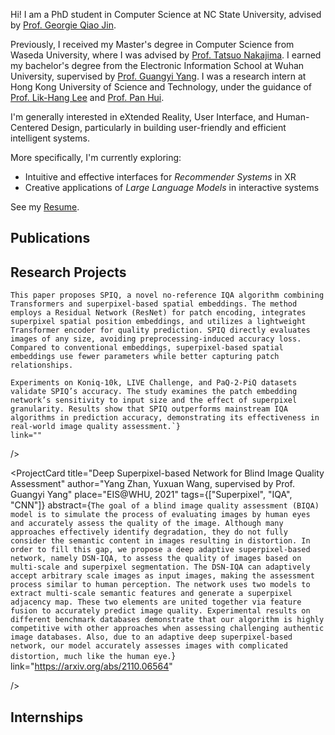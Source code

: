 
Hi! I am a PhD student in Computer Science at NC State University, advised by [Prof. Georgie Qiao Jin](http://georgiejin.com/).

Previously, I received my Master's degree in Computer Science from Waseda University, where I was advised by [Prof. Tatsuo Nakajima](https://scholar.google.co.jp/citations?user=hVxdgeYAAAAJ&hl=ja). I earned my bachelor's degree from the Electronic Information School at Wuhan University, supervised by [Prof. Guangyi Yang](https://scholar.google.com/citations?hl=zh-CN&user=DiqJdPEAAAAJ&view_op=list_works&sortby=pubdate). I was a research intern at Hong Kong University of Science and Technology, under the guidance of [Prof. Lik-Hang Lee](https://www.lhlee.com/) and [Prof. Pan Hui](https://panhui.people.ust.hk/index.html).

I'm generally interested in eXtended Reality, User Interface, and Human-Centered Design, particularly in building user-friendly and efficient intelligent systems.

More specifically, I'm currently exploring:

- Intuitive and effective interfaces for _Recommender Systems_ in XR
- Creative applications of _Large Language Models_ in interactive systems

See my <a href="/resume">Resume</a>.

## Publications

<CardList>
  <span />
  <SinglePubCard
    title="Exploring the Design of Context-Aware Widget Recommender System in Mixed Reality"
    author="Yiming Sun*, Yang Zhan*, Tatsuo Nakajima"
    conference="iiWAS 25"
    description="An LLM-powered system that recommends contextual MR widgets to users. Our findings show that while the recommendations improved user workflows, their usability depends on widget design and personalization."
    imagePaths={imagePaths.get("widget-rec")}
    link=""
    pdfPath="/papers/vr_widget_rec.pdf"
    techIcon="react,ts,unity,python"
  />
  <SinglePubCard
    title="From Tool to Partner: Exploring the Roles of Embodiment on AI Agent in Pair Programming"
    author="Xiaoran Yang, Yang Zhan, Noboru Matsuda, Qiao Jin"
    conference="VL/HCC 25"
    description="To address communication challenges in AI pair programming, this study investigates the role of an embodied AI agent in supporting programming learning and improving the user experience."
    imagePaths={imagePaths.get("emb-ai")}
    link=""
    pdfPath="/papers/emb_pAIr_programming.pdf"
    techIcon="unity,python"
  />
  <SinglePubCard
    title="Effect of Presentation Methods on User Experiences and Perception in VR Shopping Recommender Systems"
    author="Yang Zhan, Tatsuo Nakajima"
    conference="SIGIR-AP 24"
    description="We investigated how presentations of recommended products affect shopping, revealing users' expectation for attention cues in VR recommender system."
    imagePaths={imagePaths.get("shop-rs")}
    link="https://dl.acm.org/doi/10.1145/3673791.3698430"
    pdfPath="/papers/vr_shopping_rs.pdf"
    techIcon="unity,python"
  />
  <SinglePubCard
    title="Investigating User Experience in Virtual Goods Shopping through a VR Diegetic In-Game Store 🏆"
    author="Yang Zhan*, Yiming Sun*, Tatsuo Nakajima"
    conference="AVI 24"
    description="Why people enjoy shopping for virtual goods? We explored how functionality and social experiences come together to shape the novel VR shopping experience."
    imagePaths={imagePaths.get("shop-avi")}
    link="https://dl.acm.org/doi/10.1145/3656650.3656670"
    pdfPath="/papers/vr_diegetic_shopping.pdf"
    techIcon="unity"
  />
</CardList>

## Research Projects

<CardList>
  <ProjectCard
    title="Balancing Real-world Interaction and VR Immersion with AI Vision Robotic Arm"
    author="Xiaoran Yang, Yang Zhan, Yukiko Iwasaki, Miaohui Shi, Shijie Tang, Hiroyasu Iwata"
    place="ICMA, 2023"
    tags={["VR", "AI", "Robotics"]}
    abstract="With the widespread adoption of Virtual Reality (VR) technology, VR devices can be more realistic and make the tasks they perform feel real to the user. It is this sense of realism that makes more and more people are using VR headsets. While using VR devices, the need to interact with the real world will also exist. For example, when people are using a VR headset to study and work, they have a physiological need (thirst, hunger, etc.), and need to interact with reality. But the closed nature of the VR headset causes this interaction to be very disruptive to the immersion of the user’s current task. To address this issue, we propose an interaction method that combines an AI vision algorithm and a robotic arm to preserve immersion during task performance in VR. This method addresses the challenge of interacting with the real world while using closed VR devices. Our experiments show that our method outperforms see-through and mapping methods, allowing users to quickly re-immerse themselves after interruptions and reducing interruptions during real-world task performance. Future research will focus on improving this method without sensitization and expanding the range of real-world operations that can be performed."
  link="https://www.example.com"
  />
  <ProjectCard
    title="Superpixel based no-reference Image Quality Transformer (SPIQ)"
    author="Yang Zhan, supervised by Prof. Guangyi Yang"
    place="EIS@WHU, 2022"
    tags={["Superpixel", "Image Quality Assessment", "Transformer"]}
    abstract={`Image Quality Assessment (IQA) evaluates the visual quality of digital images and is widely used in Computer Vision (CV). Recent high-performance IQA algorithms are mainly based on Convolutional Neural Networks (CNNs), but their fixed input size constraints prevent direct processing of images with varying dimensions. To address this, Transformers, which handle arbitrary-length sequences, have been introduced in IQA.

    This paper proposes SPIQ, a novel no-reference IQA algorithm combining Transformers and superpixel-based spatial embeddings. The method employs a Residual Network (ResNet) for patch encoding, integrates superpixel spatial position embeddings, and utilizes a lightweight Transformer encoder for quality prediction. SPIQ directly evaluates images of any size, avoiding preprocessing-induced accuracy loss. Compared to conventional embeddings, superpixel-based spatial embeddings use fewer parameters while better capturing patch relationships.

    Experiments on Koniq-10k, LIVE Challenge, and PaQ-2-PiQ datasets validate SPIQ’s accuracy. The study examines the patch embedding network’s sensitivity to input size and the effect of superpixel granularity. Results show that SPIQ outperforms mainstream IQA algorithms in prediction accuracy, demonstrating its effectiveness in real-world image quality assessment.`}
    link=""

/>

  <ProjectCard
    title="Deep Superpixel-based Network for Blind Image Quality Assessment"
    author="Yang Zhan, Yuxuan Wang, supervised by Prof. Guangyi Yang"
    place="EIS@WHU, 2021"
    tags={["Superpixel", "IQA", "CNN"]}
    abstract={`The goal of a blind image quality assessment (BIQA) model is to simulate the process of evaluating images by human eyes and accurately assess the quality of the image. Although many approaches effectively identify degradation, they do not fully consider the semantic content in images resulting in distortion. In order to fill this gap, we propose a deep adaptive superpixel-based network, namely DSN-IQA, to assess the quality of images based on multi-scale and superpixel segmentation. The DSN-IQA can adaptively accept arbitrary scale images as input images, making the assessment process similar to human perception. The network uses two models to extract multi-scale semantic features and generate a superpixel adjacency map. These two elements are united together via feature fusion to accurately predict image quality. Experimental results on different benchmark databases demonstrate that our algorithm is highly competitive with other approaches when assessing challenging authentic image databases. Also, due to an adaptive deep superpixel-based network, our model accurately assesses images with complicated distortion, much like the human eye.`}
    link="https://arxiv.org/abs/2110.06564"

/>

</CardList>

## Internships

<CardList>
  <InfoCard
    title="Research intern at Hong Kong University of Science and Technology"
    author="Supervised by Prof. Pan Hui and Prof. Lik-hang Lee, 2021"
  />
</CardList>
